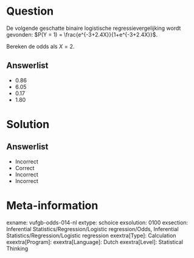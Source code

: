 Question
========
  
De volgende geschatte binaire logistische regressievergelijking wordt gevonden: $P(Y = 1) = \frac{e^{-3+2.4X}}{1+e^{-3+2.4X}}$.

Bereken de odds als $X = 2$.
  
Answerlist
----------
* 0.86
* 6.05
* 0.17
* 1.80

Solution
========

Answerlist
----------
* Incorrect
* Correct
* Incorrect
* Incorrect

Meta-information
================
exname: vufgb-odds-014-nl
extype: schoice
exsolution: 0100
exsection: Inferential Statistics/Regression/Logistic regression/Odds, Inferential Statistics/Regression/Logistic regression
exextra[Type]: Calculation
exextra[Program]: 
exextra[Language]: Dutch
exextra[Level]: Statistical Thinking